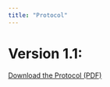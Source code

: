 ```yaml
---
title: "Protocol"
---
```


# Version 1.1:

[Download the Protocol (PDF)](files/RETUNE_Protocol_V1.1.pdf){target="_blank"}
